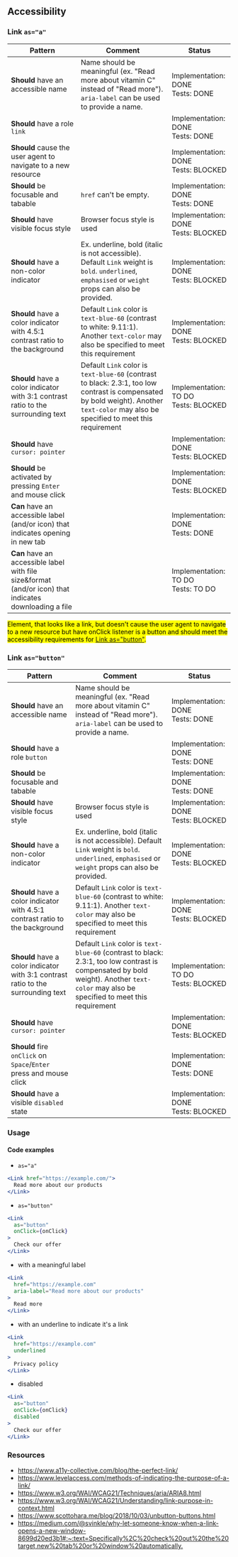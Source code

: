 ## Accessibility

### Link `as="a"`

| Pattern                                                                                                | Comment                                                                                                                                                                                | Status                                    |
| ------------------------------------------------------------------------------------------------------ | -------------------------------------------------------------------------------------------------------------------------------------------------------------------------------------- | ----------------------------------------- |
| **Should** have an accessible name                                                                     | Name should be meaningful (ex. "Read more about vitamin C" instead of "Read more"). `aria-label` can be used to provide a name.                                                        | Implementation: DONE<br />Tests: DONE     |
| **Should** have a role `link`                                                                          |                                                                                                                                                                                        | Implementation: DONE<br />Tests: DONE     |
| **Should** cause the user agent to navigate to a new resource                                          |                                                                                                                                                                                        | Implementation: DONE<br />Tests: BLOCKED  |
| **Should** be focusable and tabable                                                                    | `href` can't be empty.                                                                                                                                                                 | Implementation: DONE<br />Tests: DONE     |
| **Should** have visible focus style                                                                    | Browser focus style is used                                                                                                                                                            | Implementation: DONE<br />Tests: BLOCKED  |
| **Should** have a non-color indicator                                                                  | Ex. underline, bold (italic is not accessible). Default `Link` weight is `bold`. `underlined`, `emphasised` or `weight` props can also be provided.                                    | Implementation: DONE<br />Tests: BLOCKED  |
| **Should** have a color indicator with 4.5:1 contrast ratio to the background                          | Default `Link` color is `text-blue-60` (contrast to white: 9.11:1). Another `text-color` may also be specified to meet this requirement                                                | Implementation: DONE<br />Tests: BLOCKED  |
| **Should** have a color indicator with 3:1 contrast ratio to the surrounding text                      | Default `Link` color is `text-blue-60` (contrast to black: 2.3:1, too low contrast is compensated by bold weight). Another `text-color` may also be specified to meet this requirement | Implementation: TO DO<br />Tests: BLOCKED |
| **Should** have `cursor: pointer`                                                                      |                                                                                                                                                                                        | Implementation: DONE<br />Tests: BLOCKED  |
| **Should** be activated by pressing `Enter` and mouse click                                            |                                                                                                                                                                                        | Implementation: DONE<br />Tests: BLOCKED  |
| **Can** have an accessible label (and/or icon) that indicates opening in new tab                       |                                                                                                                                                                                        | Implementation: DONE<br />Tests: DONE     |
| **Can** have an accessible label with file size&format (and/or icon) that indicates downloading a file |                                                                                                                                                                                        | Implementation: TO DO<br />Tests: TO DO   |

<!-- prettier-ignore -->
<p>
  <mark>
  Element, that looks like a link, but doesn't cause the user agent to navigate
  to a new resource but have onClick listener is a button and should meet the
  accessibility requirements for <a href="#link-asbutton">Link as="button"</a>.
  </mark>
</p>

### Link `as="button"`

| Pattern                                                                           | Comment                                                                                                                                                                                | Status                                    |
| --------------------------------------------------------------------------------- | -------------------------------------------------------------------------------------------------------------------------------------------------------------------------------------- | ----------------------------------------- |
| **Should** have an accessible name                                                | Name should be meaningful (ex. "Read more about vitamin C" instead of "Read more"). `aria-label` can be used to provide a name.                                                        | Implementation: DONE<br />Tests: DONE     |
| **Should** have a role `button`                                                   |                                                                                                                                                                                        | Implementation: DONE<br />Tests: DONE     |
| **Should** be focusable and tabable                                               |                                                                                                                                                                                        | Implementation: DONE<br />Tests: DONE     |
| **Should** have visible focus style                                               | Browser focus style is used                                                                                                                                                            | Implementation: DONE<br />Tests: BLOCKED  |
| **Should** have a non-color indicator                                             | Ex. underline, bold (italic is not accessible). Default `Link` weight is `bold`. `underlined`, `emphasised` or `weight` props can also be provided.                                    | Implementation: DONE<br />Tests: BLOCKED  |
| **Should** have a color indicator with 4.5:1 contrast ratio to the background     | Default `Link` color is `text-blue-60` (contrast to white: 9.11:1). Another `text-color` may also be specified to meet this requirement                                                | Implementation: DONE<br />Tests: BLOCKED  |
| **Should** have a color indicator with 3:1 contrast ratio to the surrounding text | Default `Link` color is `text-blue-60` (contrast to black: 2.3:1, too low contrast is compensated by bold weight). Another `text-color` may also be specified to meet this requirement | Implementation: TO DO<br />Tests: BLOCKED |
| **Should** have `cursor: pointer`                                                 |                                                                                                                                                                                        | Implementation: DONE<br />Tests: BLOCKED  |
| **Should** fire `onClick` on `Space`/`Enter` press and mouse click                |                                                                                                                                                                                        | Implementation: DONE<br />Tests: DONE     |
| **Should** have a visible `disabled` state                                        |                                                                                                                                                                                        | Implementation: DONE<br />Tests: BLOCKED  |

### Usage

#### Code examples

- `as="a"`

<!-- prettier-ignore -->
```jsx
<Link href="https://example.com/">
  Read more about our products
</Link>
```

- `as="button"`

<!-- prettier-ignore -->
```jsx
<Link
  as="button"
  onClick={onClick}
>
  Check our offer
</Link>
```

- with a meaningful label

<!-- prettier-ignore -->
```jsx
<Link
  href="https://example.com"
  aria-label="Read more about our products"
>
  Read more
</Link>
```

- with an underline to indicate it's a link

<!-- prettier-ignore -->
```jsx
<Link
  href="https://example.com"
  underlined
>
  Privacy policy
</Link>
```

- disabled

<!-- prettier-ignore -->
```jsx
<Link
  as="button"
  onClick={onClick}
  disabled
>
  Check our offer
</Link>
```

### Resources

- <https://www.a11y-collective.com/blog/the-perfect-link/>
- <https://www.levelaccess.com/methods-of-indicating-the-purpose-of-a-link/>
- <https://www.w3.org/WAI/WCAG21/Techniques/aria/ARIA8.html>
- <https://www.w3.org/WAI/WCAG21/Understanding/link-purpose-in-context.html>
- <https://www.scottohara.me/blog/2018/10/03/unbutton-buttons.html>
- <https://medium.com/@svinkle/why-let-someone-know-when-a-link-opens-a-new-window-8699d20ed3b1#:~:text=Specifically%2C%20check%20out%20the%20target,new%20tab%20or%20window%20automatically.>
